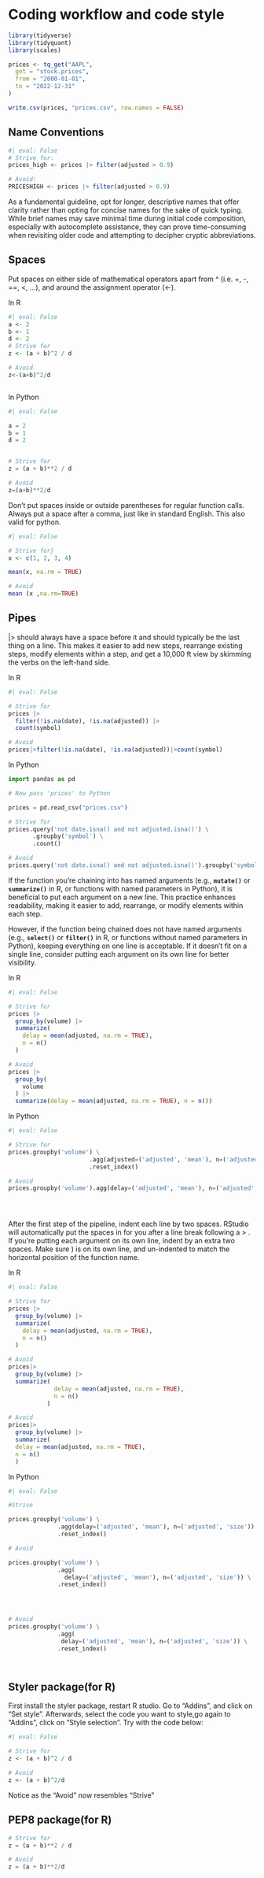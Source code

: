 # Coding workflow and code style

```r
library(tidyverse)
library(tidyquant)
library(scales)

prices <- tq_get("AAPL",
  get = "stock.prices",
  from = "2000-01-01",
  to = "2022-12-31"
)

write.csv(prices, "prices.csv", row.names = FALSE)

```

## Name Conventions

```r
#| eval: False
# Strive for:
prices_high <- prices |> filter(adjusted > 0.9)

# Avoid:
PRICESHIGH <- prices |> filter(adjusted > 0.9)

```

As a fundamental guideline, opt for longer, descriptive names that offer clarity rather than opting for concise names for the sake of quick typing. While brief names may save minimal time during initial code composition, especially with autocomplete assistance, they can prove time-consuming when revisiting older code and attempting to decipher cryptic abbreviations.

## Spaces

Put spaces on either side of mathematical operators apart from \^ (i.e. +, -, ==, \<, …), and around the assignment operator (\<-).

::: {.panel-tabset group="language"}
In R

```r
#| eval: False
a <- 2
b <- 1
d <- 2
# Strive for
z <- (a + b)^2 / d

# Avoid
z<-(a+b)^2/d



```

In Python

```python
#| eval: False

a = 2
b = 1
d = 2


# Strive for
z = (a + b)**2 / d

# Avoid
z=(a+b)**2/d
```
:::

Don’t put spaces inside or outside parentheses for regular function calls. Always put a space after a comma, just like in standard English. This also valid for python.

```r
#| eval: False

# Strive for}
x <- c(1, 2, 3, 4)

mean(x, na.rm = TRUE)

# Avoid
mean (x ,na.rm=TRUE)

```

## Pipes

\|\> should always have a space before it and should typically be the last thing on a line. This makes it easier to add new steps, rearrange existing steps, modify elements within a step, and get a 10,000 ft view by skimming the verbs on the left-hand side.

::: {.panel-tabset group="language"}
In R

```r
#| eval: False

# Strive for 
prices |>  
  filter(!is.na(date), !is.na(adjusted)) |> 
  count(symbol)

# Avoid
prices|>filter(!is.na(date), !is.na(adjusted))|>count(symbol)
```

In Python

```python
import pandas as pd

# Now pass 'prices' to Python

prices = pd.read_csv("prices.csv")

# Strive for
prices.query('not date.isna() and not adjusted.isna()') \
       .groupby('symbol') \
       .count()

# Avoid
prices.query('not date.isna() and not adjusted.isna()').groupby('symbol').count()

```
:::

If the function you're chaining into has named arguments (e.g., **`mutate()`** or **`summarize()`** in R, or functions with named parameters in Python), it is beneficial to put each argument on a new line. This practice enhances readability, making it easier to add, rearrange, or modify elements within each step.

However, if the function being chained does not have named arguments (e.g., **`select()`** or **`filter()`** in R, or functions without named parameters in Python), keeping everything on one line is acceptable. If it doesn't fit on a single line, consider putting each argument on its own line for better visibility.

::: {.panel-tabset group="language"}
In R

```r
#| eval: False

# Strive for
prices |>  
  group_by(volume) |> 
  summarize(
    delay = mean(adjusted, na.rm = TRUE),
    n = n()
  )

# Avoid
prices |>
  group_by(
    volume
  ) |> 
  summarize(delay = mean(adjusted, na.rm = TRUE), n = n())
```

In Python

```python
#| eval: False

# Strive for
prices.groupby('volume') \
                       .agg(adjusted=('adjusted', 'mean'), n=('adjusted', 'size')) \
                       .reset_index()

# Avoid
prices.groupby('volume').agg(delay=('adjusted', 'mean'), n=('adjusted', 'size')).reset_index()





```
:::

After the first step of the pipeline, indent each line by two spaces. RStudio will automatically put the spaces in for you after a line break following a \> . If you’re putting each argument on its own line, indent by an extra two spaces. Make sure ) is on its own line, and un-indented to match the horizontal position of the function name.

::: {.panel-tabset group="language"}
In R

```r
#| eval: False

# Strive for 
prices |>  
  group_by(volume) |> 
  summarize(
    delay = mean(adjusted, na.rm = TRUE),
    n = n()
  )

# Avoid
prices|>
  group_by(volume) |> 
  summarize(
             delay = mean(adjusted, na.rm = TRUE), 
             n = n()
           )

# Avoid
prices|>
  group_by(volume) |> 
  summarize(
  delay = mean(adjusted, na.rm = TRUE), 
  n = n()
  )
```

In Python

```python
#| eval: False

#Strive

prices.groupby('volume') \
              .agg(delay=('adjusted', 'mean'), n=('adjusted', 'size')) \
              .reset_index()

# Avoid

prices.groupby('volume') \
              .agg(
                delay=('adjusted', 'mean'), n=('adjusted', 'size')) \
              .reset_index()




# Avoid
prices.groupby('volume') \
              .agg(
               delay=('adjusted', 'mean'), n=('adjusted', 'size')) \
              .reset_index()




```
:::

## Styler package(for R)

First install the styler package, restart R studio. Go to "Addins", and click on "Set style". Afterwards, select the code you want to style,go again to "Addins", click on "Style selection". Try with the code below:

```r
#| eval: False

# Strive for
z <- (a + b)^2 / d

# Avoid
z <- (a + b)^2/d
```

Notice as the "Avoid" now resembles "Strive"

## PEP8 package(for R)

```python


# Strive for
z = (a + b)**2 / d

# Avoid
z = (a + b)**2/d


```
